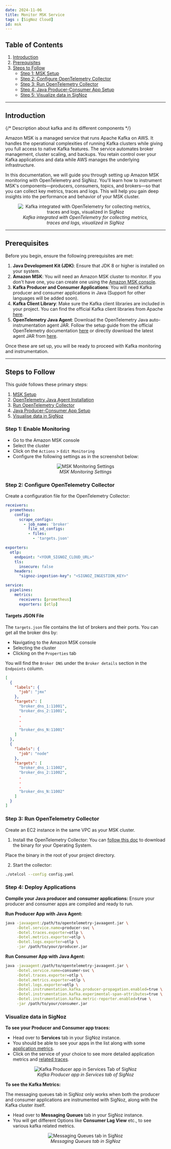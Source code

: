 ```yaml
---
date: 2024-11-06
title: Monitor MSK Service
tags : [SigNoz Cloud]
id: msk
---
```


## Table of Contents

1. [Introduction](#introduction)
2. [Prerequisites](#prerequisites)
3. [Steps to Follow](#steps-to-follow)
    - [Step 1: MSK Setup](#step-1-enable-monitoring)
    - [Step 2: Configure OpenTelemetry Collector](#step-2-configure-opentelemetry-collector)
    - [Step 3: Run OpenTelemetry Collector](#step-3-run-opentelemetry-collector)
    - [Step 4: Java Producer-Consumer App Setup](#step-4-deploy-applications)
    - [Step 5: Visualize data in SigNoz](#step-5-visualize-data-in-signoz)


---

## Introduction

{/* Description about kafka and its different components */}

Amazon MSK is a managed service that runs Apache Kafka on AWS. It handles the operational complexities of running Kafka clusters while giving you full access to native Kafka features. The service automates broker management, cluster scaling, and backups. You retain control over your Kafka applications and data while AWS manages the underlying infrastructure.


In this documentation, we will guide you through setting up Amazon MSK monitoring with OpenTelemetry and SigNoz. You'll learn how to instrument MSK's 
components—producers, consumers, topics, and brokers—so that you can collect key metrics, traces and logs. This will help you gain deep insights into the 
performance and behavior of your MSK cluster.



<figure data-zoomable align="center">
    <img
      src="/img/blog/2024/05/kafka-monitoring/kafka-otel-signoz.png"
      alt="Kafka integrated with OpenTelemetry for collecting metrics, traces and logs, visualized in SigNoz"
    />
    <figcaption>
      <i>
       Kafka integrated with OpenTelemetry for collecting metrics, traces and logs, visualized in SigNoz
      </i>
    </figcaption>
</figure>


---

## Prerequisites

Before you begin, ensure the following prerequisites are met:

1. **Java Development Kit (JDK)**: Ensure that JDK 8 or higher is installed on your system.
2. **Amazon MSK**: You will need an Amazon MSK cluster to monitor. If you don't have one, you can create one using the [Amazon MSK console](https://docs.aws.amazon.com/msk/latest/developerguide/create-cluster.html).
3. **Kafka Producer and Consumer Applications**: You will need Kafka producer and consumer applications in Java (Support for other languages will be added soon).
4. **Kafka Client Library**: Make sure the Kafka client libraries are included in your project. You can find the official Kafka client libraries from Apache [here](https://mvnrepository.com/artifact/org.apache.kafka/kafka-clients).
5. **OpenTelemetry Java Agent**: Download the OpenTelemetry Java auto-instrumentation agent JAR. Follow the setup guide from the official OpenTelemetry documentation [here](https://opentelemetry.io/docs/zero-code/java/agent/getting-started/) or directly download the latest agent JAR from [here](https://github.com/open-telemetry/opentelemetry-java-instrumentation/releases/latest/download/opentelemetry-javaagent.jar).

Once these are set up, you will be ready to proceed with Kafka monitoring and instrumentation.


---

## Steps to Follow

This guide follows these primary steps:

1. [MSK Setup](#step-1-enable-monitoring)
2. [OpenTelemetry Java Agent Installation](#step-2-configure-opentelemetry-collector)
3. [Run OpenTelemetry Collector](#step-3-run-opentelemetry-collector)
4. [Java Producer-Consumer App Setup](#step-4-deploy-applications)
5. [Visualise data in SigNoz](#step-5-visualize-data-in-signoz)


### Step 1: Enable Monitoring

- Go to the Amazon MSK console
- Select the cluster
- Click on the `Actions` > `Edit Monitoring`
- Configure the following settings as in the screenshot below:

<figure data-zoomable align="center">
    <img
      src="/img/docs/messaging-queues/kafka/msk-monitoring-settings.webp"
      alt="MSK Monitoring Settings"
    />
    <figcaption>
      <i>
        MSK Monitoring Settings
      </i>
    </figcaption>
</figure>


### Step 2: Configure OpenTelemetry Collector

Create a configuration file for the OpenTelemetry Collector:

```yaml
receivers:
  prometheus:
    config:
      scrape_configs:
        - job_name: 'broker'
          file_sd_configs:
          - files:
            - 'targets.json'

exporters:
  otlp:
    endpoint: "<YOUR_SIGNOZ_CLOUD_URL>"
    tls:
      insecure: false
    headers:
      "signoz-ingestion-key": "<SIGNOZ_INGESTION_KEY>"

service:
  pipelines:
    metrics:
      receivers: [prometheus]
      exporters: [otlp]
```


#### Targets JSON File 
The `targets.json` file contains the list of brokers and their ports. You can get all the broker dns by:
- Navigating to the Amazon MSK console
- Selecting the cluster
- Clicking on the `Properties` tab

You will find the `Broker DNS` under the `Broker details` section in the `Endpoints` column.

```json
[
  {
    "labels": {
      "job": "jmx"
    },
    "targets": [
      "broker_dns_1:11001",
      "broker_dns_2:11001",
      .
      .
      .
      "broker_dns_N:11001"
    ]
  },
  {
    "labels": {
      "job": "node"
    },
    "targets": [
      "broker_dns_1:11002",
      "broker_dns_2:11002",
      .
      .
      .
      "broker_dns_N:11002"
    ]
  }
]
```


### Step 3: Run OpenTelemetry Collector

Create an EC2 instance in the same VPC as your MSK cluster.

1. Install the OpenTelemetry Collector:
You can [follow this doc](https://signoz.io/docs/tutorial/opentelemetry-binary-usage-in-virtual-machine/) to download the binary for your Operating System.

Place the binary in the root of your project directory.

2. Start the collector:
```bash
./otelcol --config config.yaml
```

### Step 4: Deploy Applications

**Compile your Java producer and consumer applications:** Ensure your producer and consumer apps are compiled and ready to run.

**Run Producer App with Java Agent:**

```bash
java -javaagent:/path/to/opentelemetry-javaagent.jar \
     -Dotel.service.name=producer-svc \
     -Dotel.traces.exporter=otlp \
     -Dotel.metrics.exporter=otlp \
     -Dotel.logs.exporter=otlp \
     -jar /path/to/your/producer.jar
```

**Run Consumer App with Java Agent:**

```bash
java -javaagent:/path/to/opentelemetry-javaagent.jar \
     -Dotel.service.name=consumer-svc \
     -Dotel.traces.exporter=otlp \
     -Dotel.metrics.exporter=otlp \
     -Dotel.logs.exporter=otlp \
     -Dotel.instrumentation.kafka.producer-propagation.enabled=true \
     -Dotel.instrumentation.kafka.experimental-span-attributes=true \
     -Dotel.instrumentation.kafka.metric-reporter.enabled=true \
     -jar /path/to/your/consumer.jar
```

### Visualize data in SigNoz

**To see your Producer and Consumer app traces:**

- Head over to **Services** tab in your SigNoz instance.
- You should be able to see your apps in the list along with some [application metrics](https://signoz.io/docs/userguide/metrics/).
- Click on the service of your choice to see more detailed application metrics and [related traces](https://signoz.io/docs/userguide/traces/).

<figure data-zoomable align="center">
    <img
      src="/img/docs/messaging-queues/kafka/kafka-metrics.webp"
      alt="Kafka Producer app in Services Tab of SigNoz"
    />
    <figcaption>
      <i>
        Kafka Producer app in Services tab of SigNoz
      </i>
    </figcaption>
</figure>

**To see the Kafka Metrics:**

<Admonition type="info">
  The messaging queues tab in SigNoz only works when both the producer and consumer applications are instrumented with SigNoz, along with the Kafka cluster itself.
</Admonition>


- Head over to **Messaging Queues** tab in your SigNoz instance.
- You will get different Options like **Consumer Lag View** etc., to see various kafka related metrics.

<figure data-zoomable align="center">
    <img
      src="/img/docs/messaging-queues/kafka/msk-mq.webp"
      alt="Messaging Queues tab in SigNoz"
    />
    <figcaption>
      <i>
        Messaging Queues tab in SigNoz
      </i>
    </figcaption>
</figure>
